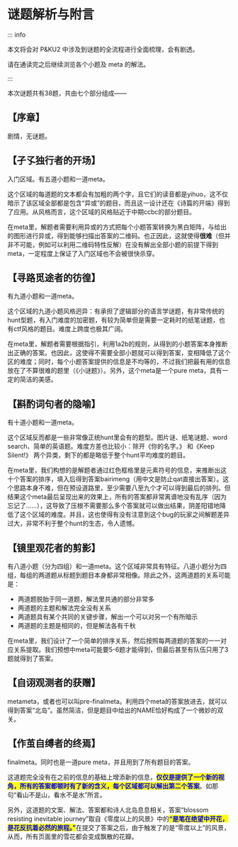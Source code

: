 # 谜题解析与附言

::: info

本文将会对 P&KU2 中涉及到谜题的全流程进行全面梳理，会有剧透。

请在通读完之后继续浏览各个小题及 meta 的解法。

:::


本次谜题共有38题，共由七个部分组成——

## **【序章】**

剧情，无谜题。

## **【孑孓独行者的开场】**

入门区域。有五道小题和一道meta。

这个区域的每道题的文本都会有加粗的两个字，且它们的读音都是yihuo，这不仅暗示了该区域全部都是包含“异或”的题目，而且这一设计还在《诗篇的开端》得到了应用。从风格而言，这个区域的风格贴近于中期ccbc的部分题目。

在meta里，解题者需要利用异或的方式把每个小题答案转换为黑白矩阵，与给出的图形进行异或，得到能够扫描出答案的二维码。也正因此，这就使得**很难**（但并非不可能，例如可以利用二维码特性反解）在没有解出全部小题的前提下得到meta，一定程度上保证了入门区域也不会被很快杀穿。

## **【寻路觅途者的彷徨】**

有九道小题和一道meta。

这个区域的九道小题风格迥异：有承担了逻辑部分的语言学谜题，有非常传统的hunt型题，有入门难度的加密题，有较为简单但是需要一定耗时的纸笔谜题，也有ctf风格的题目。难度上跨度也极其广阔。

在meta里，解题者需要根据指引，利用1a2b的规则，从得到的小题答案本身推断出正确的答案。也因此，这使得不需要全部小题就可以得到答案，变相降低了这个区的难度；同时，每个小题答案提供的信息是不均等的，不过我们把最有用的信息放在了不算很难的题里（《小谜题》）。另外，这个meta是一个pure meta，具有一定的简洁的美感。

## **【斟酌词句者的隐喻】**

有十道小题和一道meta。

这个区域反而都是一些非常像正统hunt里会有的题型。图片谜、纸笔谜题、word search、简单的英语题。难度方差也比较小：除开《你的名字。》 和《Keep Silent!》 两个异类，剩下的都是略低于整个hunt平均难度的题目。

在meta里，我们构想的是解题者通过红色框格里是元素符号的信息，来推断出这十个答案的排序，填入后得到答案bairimeng（用中文是防止qat直接出答案）。这个思路本身不难，但在预设道路里，至少需要八至九个才可以得到最后的排列。但结果这个meta最后呈现出来的效果上，所有的答案都非常离谱地没有乱序（因为忘记了……），这导致了压根不需要那么多个答案就可以做出结果，阴差阳错地降低了这个区域的难度。并且，这也使得有没有注意到这个bug的玩家之间解题差异过大，非常不利于整个hunt的生态，令人遗憾。

## **【镜里观花者的剪影】**

有八道小题（分为四组）和一道meta。这个区域非常具有特征。八道小题分为四组，每组的两道题从标题到题目本身都非常相像。除此之外，这两道题的关系可能是：

* 两道题脱胎于同一道题，解法里共通的部分非常多
* 两道题的主题和解法完全没有关系
* 两道题具有某个共同的关键步骤，解出一个可以对另一个有所暗示
* 两道题的主题是相同的，但是解法各有千秋

在meta里，我们设计了一个简单的排序关系，然后按照每两道题的答案的一一对应关系提取。我们预想中meta可能要5-6题才能得到，但最后甚至有队伍只用了3题就得到了答案。

## **【自诩观测者的获赠】**

metameta，或者也可以叫pre-finalmeta。利用四个meta的答案放进去，就可以得到答案“北岛”。虽然简洁，但是题目中给出的NAME恰好构成了一个微妙的双关。

## **【作茧自缚者的终焉】**

finalmeta。同时也是一道pure meta，并且用到了所有题目的答案。

这道题完全没有在之前的信息的基础上增添新的信息，<mark style="color:blue;">**仅仅是提供了一个新的视角，所有的答案都顿时有了新的含义，每个区域都可以解出第二个答案**</mark>。如那句“看山不是山，看水不是水”所言。

另外，这道题的文案、解法、答案都和诗人北岛息息相关，答案“blossom resisting inevitable journey”取自《零度以上的风景》中的<mark style="color:blue;">**“是笔在绝望中开花，是花反抗着必然的旅程。”**</mark>在提交了答案之后，由于触发了的是“零度以上”的风景，从而，所有页面里的雪花都会变成飘散的花瓣。
